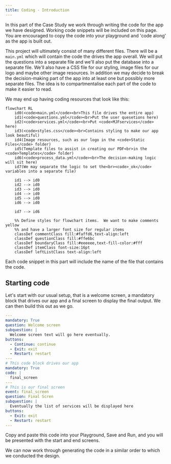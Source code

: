 ```yaml
---
title: Coding - Introduction
---
```


In this part of the Case Study we work through writing the code for the app we have
designed.  Working code snippets will be included on this page.  You are encouraged
to copy the code into your playground and 'code along' as the app is built out.

This project will ultimately consist of many different files.  There will be a `main.yml`
which will contain the code the drives the app overall. We will put the questions into a 
separate file and we'll also put the database into a separate file.  We'll also have a
CSS file for our styling, image files for our logo and maybe other image resources.  In
addition we may decide to break the decision-making part of the app into at least one 
but possibly more separate files.  The idea is to compartmentalise each part of the code
to make it easier to read.

We may end up having coding resources that look like this:
```mermaid
flowchart RL
    id0(<code>main.yml</code><br>This file drives the entire app)
    id1(<code>questions.yml</code><br>Put the user quesetions here)
    id2(<code>services.yml</code><br>Put <code>MJFservices</code> here)
    id3(<code>styles.css</code><br>Contains styling to make our app look beautiful)
    id4(Image resources, such as our logo in the <code>Static Files</code> folder)
    id5(Template files to assist in creating our PDF<br>in the <code>Templates</code> folder)
    id6(<code>process_data.yml</code><br>The decision-making logic will sit here)
    id7(We may separate the logic to set the<br><code>_ok</code> variables into a separate file)

    id1 --> id0
    id2 --> id0
    id3 --> id0
    id4 --> id0
    id5 --> id0
    id6 --> id0

    id7 --> id6

    %% Define styles for flowchart items.  We want to make comments yellow
    %% and have a larger font size for regular items
    classDef commentClass fill:#faffd6,text-align:left
    classDef questionClass fill:#ffe6bc
    classDef boundaryClass fill:#eeeeee,text-fill-color:#fff
    classDef itemClass font-size:16pt
    classDef leftListClass text-align:left
```

Each code snippet in this part will include the name of the file that contains the code.

## Starting code
Let's start with our usual setup, that is a welcome screen, a mandatory block that drives our app and
a final screen to display the final output.  We can then build this out as we go.
```yml title="main.yml" showLineNumbers
---
mandatory: True
question: Welcome screen
subquestion: |
  Welcome screen text will go here eventually.
buttons:
  - Continue: continue
  - Exit: exit
  - Restart: restart
---
# This code block drives our app
mandatory: True
code: |
  final_screen
---
# This is our final screen
event: final_screen
question: Final Scren
subquestion: |
  Eventually the list of services will be displayed here
buttons:
  - Exit: exit
  - Restart: restart
---
```
Copy and paste this code into your Playground, Save and Run, and you will be presented with the start and end
screens.

<DisplayImage imageURL='/img/textbook/chapter_06/filter/coding1.png' />
<DisplayImage imageURL='/img/textbook/chapter_06/filter/coding2.png' />

We can now work through generating the code in a similar order to which we conducted the design.
